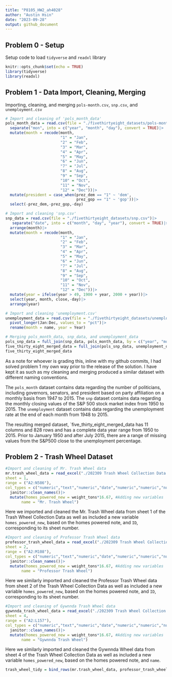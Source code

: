 ```yaml
---
title: "P8105_HW2_ah4028"
author: "Austin Hsin"
date: "2023-09-28"
output: github_document
---
```


## Problem 0 - Setup

Setup code to load `tidyverse` and `readxl` library

```r
knitr::opts_chunk$set(echo = TRUE)
library(tidyverse)
library(readxl)
```

## Problem 1 - Data Import, Cleaning, Merging

Importing, cleaning, and merging `pols-month.csv`, `snp.csv`, and `unemployment.csv`

```r
# Import and cleaning of 'pols_month_data'
pols_month_data = read.csv(file = "./fivethirtyeight_datasets/pols-month.csv")|>
  separate("mon", into = c("year", "month", "day"), convert = TRUE)|>
  mutate(month = recode(month, 
                        "1" = "Jan",
                        "2" = "Feb",
                        "3" = "Mar",
                        "4" = "Apr",
                        "5" = "May",
                        "6" = "Jun",
                        "7" = "Jul",
                        "8" = "Aug",
                        "9" = "Sep",
                        "10" = "Oct",
                        "11" = "Nov",
                        "12" = "Dec"))|>
  mutate(president = case_when(prez_dem == "1" ~ 'dem',
                               prez_gop == "1" ~ 'gop'))|>
  select(-prez_dem,-prez_gop,-day)

# Import and cleaning 'snp.csv'
snp_data = read.csv(file = "./fivethirtyeight_datasets/snp.csv")|>
   separate("date", into = c("month", "day", "year"), convert = TRUE)|>
  arrange(month)|>
  mutate(month = recode(month, 
                        "1" = "Jan",
                        "2" = "Feb",
                        "3" = "Mar",
                        "4" = "Apr",
                        "5" = "May",
                        "6" = "Jun",
                        "7" = "Jul",
                        "8" = "Aug",
                        "9" = "Sep",
                        "10" = "Oct",
                        "11" = "Nov",
                        "12" = "Dec"))|>
  mutate(year = ifelse(year > 49, 1900 + year, 2000 + year))|>
  select(year, month, close,-day)|>
  arrange(year)

# Import and cleaning 'unemployment.csv'
unemployment_data = read.csv(file = "./fivethirtyeight_datasets/unemployment.csv")|>
  pivot_longer(Jan:Dec, values_to = "pct")|>
  rename(month = name, year = Year)

# Merging pols_month_data, snp_data, and unemployment_data
pols_snp_data = full_join(snp_data, pols_month_data, by = c("year", "month"))
five_thirty_eight_merged_data = full_join(pols_snp_data, unemployment_data, by = c("year", "month"))
five_thirty_eight_merged_data
```

As a note for whoever is grading this, inline with my github commits, I had solved problem 1 my own way prior to the release of the solution. I have kept it as such as my cleaning and merging produced a similar dataset with different naming conventions.

The `pols_month` dataset contains data regarding the number of politicians, including governors, senators, and president based on party affiliation on a monthly basis from 1947 to 2015.
The `snp` dataset contains data regarding the monthly closing values of the S&P 500 stock market index from 1950 to 2015.
The `unemployment` dataset contains data regarding the unemployment rate at the end of each month from 1948 to 2015.

The resulting merged dataset, `five_thirty_eight_merged_data has 11 columns and 828 rows and has a complete data year range from 1950 to 2015. Prior to January 1950 and after July 2015, there are a range of missing values from the S&P500 close to the unemployment percentage.

## Problem 2 - Trash Wheel Dataset
```r
#Import and cleaning of Mr. Trash Wheel data
mr.trash_wheel_data = read_excel("./202309 Trash Wheel Collection Data.xlsx", 
sheet = 1, 
range = ("A2:N586"),
col_types = c("numeric","text","numeric","date","numeric","numeric","numeric","numeric","numeric","numeric","numeric","numeric","numeric","text"))|>
  janitor::clean_names()|>
  mutate(homes_powered_new = weight_tons*16.67, #Adding new variables
       name = "Mr. Trash Wheel")
```

Here we imported and cleaned the Mr. Trash Wheel data from sheet 1 of the Trash Wheel Collection Data as well as included a new variable `homes_powered_new`, based on the homes powered note, and `ID`, corresponding to its sheet number.

```r
#Import and cleaning of Professor Trash Wheel data
professor_trash_wheel_data = read_excel("./202309 Trash Wheel Collection Data.xlsx", 
sheet = 2, 
range = ("A2:M108"),
col_types = c("numeric","text","numeric","date","numeric","numeric","numeric","numeric","numeric","numeric","numeric","numeric","text"))|>
  janitor::clean_names()|>
  mutate(homes_powered_new = weight_tons*16.67, #Adding new variables
       name = "Professor Trash Wheel")
```

Here we similarly imported and cleaned the Professor Trash Wheel data from sheet 2 of the Trash Wheel Collection Data as well as included a new variable `homes_powered_new`, based on the homes powered note, and `ID`, corresponding to its sheet number.

```r
#Import and cleaning of Gywnnda Trash Wheel data
gywnnda_trash_wheel_data = read_excel("./202309 Trash Wheel Collection Data.xlsx", 
sheet = 4, 
range = ("A2:L157"),
col_types = c("numeric","text","numeric","date","numeric","numeric","numeric","numeric","numeric","numeric","numeric", "text"))|>
  janitor::clean_names()|>
  mutate(homes_powered_new = weight_tons*16.67, #Adding new variables
       name = "Gywnnda Trash Wheel")
```

Here we similarly imported and cleaned the Gywnnda Wheel data from sheet 4 of the Trash Wheel Collection Data as well as included a new variable `homes_powered_new`, based on the homes powered note, and `name`.

```r
trash_wheel_tidy = bind_rows(mr.trash_wheel_data, professor_trash_wheel_data, gywnnda_trash_wheel_data)
```
